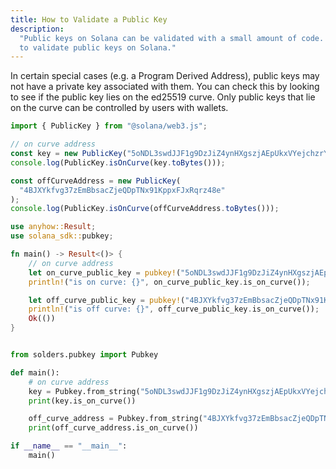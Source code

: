 ```yaml
---
title: How to Validate a Public Key
description:
  "Public keys on Solana can be validated with a small amount of code. Learn how
  to validate public keys on Solana."
---
```


In certain special cases (e.g. a Program Derived Address), public keys may not
have a private key associated with them. You can check this by looking to see if
the public key lies on the ed25519 curve. Only public keys that lie on the curve
can be controlled by users with wallets.

<CodeTabs storage="cookbook" flags="r">

```ts !! title="Legacy"
import { PublicKey } from "@solana/web3.js";

// on curve address
const key = new PublicKey("5oNDL3swdJJF1g9DzJiZ4ynHXgszjAEpUkxVYejchzrY");
console.log(PublicKey.isOnCurve(key.toBytes()));

const offCurveAddress = new PublicKey(
  "4BJXYkfvg37zEmBbsacZjeQDpTNx91KppxFJxRqrz48e"
);
console.log(PublicKey.isOnCurve(offCurveAddress.toBytes()));
```

```rs !! title="Rust"
use anyhow::Result;
use solana_sdk::pubkey;

fn main() -> Result<()> {
    // on curve address
    let on_curve_public_key = pubkey!("5oNDL3swdJJF1g9DzJiZ4ynHXgszjAEpUkxVYejchzrY");
    println!("is on curve: {}", on_curve_public_key.is_on_curve());

    let off_curve_public_key = pubkey!("4BJXYkfvg37zEmBbsacZjeQDpTNx91KppxFJxRqrz48e");
    println!("is off curve: {}", off_curve_public_key.is_on_curve());
    Ok(())
}
```

```py !! title="Python"

from solders.pubkey import Pubkey

def main():
    # on curve address
    key = Pubkey.from_string("5oNDL3swdJJF1g9DzJiZ4ynHXgszjAEpUkxVYejchzrY")
    print(key.is_on_curve())

    off_curve_address = Pubkey.from_string("4BJXYkfvg37zEmBbsacZjeQDpTNx91KppxFJxRqrz48e")
    print(off_curve_address.is_on_curve())

if __name__ == "__main__":
    main()
```

</CodeTabs>
